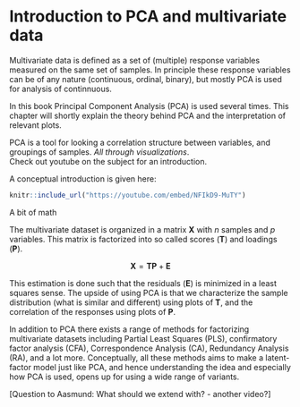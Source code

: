 # Introduction to PCA and multivariate data

Multivariate data is defined as a set of (multiple) response variables measured on the same set of samples. In principle these response variables can be of any nature (continuous, ordinal, binary), but mostly PCA is used for analysis of continnuous. 

In this book Principal Component Analysis (PCA) is used several times. This chapter will shortly explain the theory behind PCA and the interpretation of relevant plots.  

PCA is a tool for looking a correlation structure between variables, and groupings of samples. _All through visualizations_.  
Check out youtube on the subject for an introduction.

A conceptual introduction is given here: 

```r
knitr::include_url("https://youtube.com/embed/NFIkD9-MuTY")
```

A bit of math

The multivariate dataset is organized in a matrix $\mathbf{X}$ with $n$ samples and $p$ variables. 
This matrix is factorized into so called scores ($\mathbf{T}$) and loadings ($\mathbf{P}$).

$$ \mathbf{X} = \mathbf{T}\mathbf{P} + \mathbf{E} $$

This estimation is done such that the residuals ($\mathbf{E}$) is minimized in a least squares sense. 
The upside of using PCA is that we characterize the sample distribution (what is similar and different) using plots of $\mathbf{T}$, and the correlation of the responses using plots of $\mathbf{P}$. 

In addition to PCA there exists a range of methods for factorizing multivariate datasets including Partial Least Squares (PLS), confirmatory factor analysis (CFA), Correspondence Analysis (CA), Redundancy Analysis (RA), and a lot more. 
Conceptually, all these methods aims to make a latent-factor model just like PCA, and hence understanding the idea and especially how PCA is used, opens up for using a wide range of variants. 


[Question to Aasmund: What should we extend with? - another video?]

